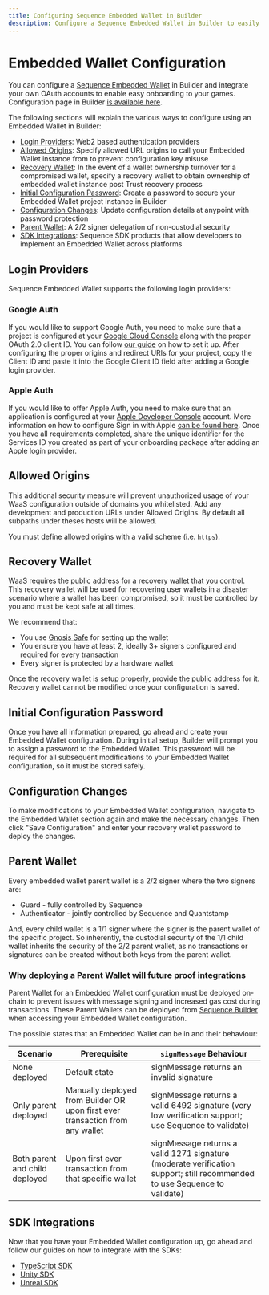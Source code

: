 ```yaml
---
title: Configuring Sequence Embedded Wallet in Builder
description: Configure a Sequence Embedded Wallet in Builder to easily onboard users to your games by integrating OAuth accounts. Learn how to set up login providers like Google Auth and Apple Auth, specify allowed origins for security, set up a recovery wallet, create an initial configuration.
---
```

# Embedded Wallet Configuration
You can configure a [Sequence Embedded Wallet](/solutions/wallets/embedded-wallet/overview) in Builder and integrate your own OAuth accounts to enable easy onboarding to your games. Configuration page in Builder [is available here](https://sequence.build/project/default/embedded-wallet).

The following sections will explain the various ways to configure using an Embedded Wallet in Builder:
- [Login Providers](/solutions/builder/embedded-wallet#login-providers): Web2 based authentication providers
- [Allowed Origins](/solutions/builder/embedded-wallet#allowed-origins): Specify allowed URL origins to call your Embedded Wallet instance from to prevent configuration key misuse
- [Recovery Wallet](/solutions/builder/embedded-wallet#recovery-wallet): In the event of a wallet ownership turnover for a compromised wallet, specify a recovery wallet to obtain ownership of embedded wallet instance post Trust recovery process
- [Initial Configuration Password](/solutions/builder/embedded-wallet#initial-configuration-password): Create a password to secure your Embedded Wallet project instance in Builder
- [Configuration Changes](/solutions/builder/embedded-wallet#configuration-changes): Update configuration details at anypoint with password protection
- [Parent Wallet](/solutions/builder/embedded-wallet#parent-wallet): A 2/2 signer delegation of non-custodial security 
- [SDK Integrations](/solutions/builder/embedded-wallet#sdk-integrations): Sequence SDK products that allow developers to implement an Embedded Wallet across platforms

## Login Providers
Sequence Embedded Wallet supports the following login providers:

### Google Auth
If you would like to support Google Auth, you need to make sure that a project is configured at your [Google Cloud Console](https://console.cloud.google.com/) along with the proper OAuth 2.0 client ID. You can follow [our guide](/solutions/builder/embedded-wallet/google-configuration) on how to set it up. After configuring the proper origins and redirect URIs for your project, copy the Client ID and paste it into the Google Client ID field after adding a Google login provider.

### Apple Auth
If you would like to offer Apple Auth, you need to make sure that an application is configured at your [Apple Developer Console](https://developer.apple.com/account) account. More information on how to configure Sign in with Apple [can be found here](/solutions/builder/embedded-wallet/apple-configuration). Once you have all requirements completed, share the unique identifier for the Services ID you created as part of your onboarding package after adding an Apple login provider.

## Allowed Origins
This additional security measure will prevent unauthorized usage of your WaaS configuration outside of domains you whitelisted. Add any development and production URLs under Allowed Origins. By default all subpaths under theses hosts will be allowed.

You must define allowed origins with a valid scheme (i.e. `https`).

## Recovery Wallet
WaaS requires the public address for a recovery wallet that you control. This recovery wallet will be used for recovering user wallets in a disaster scenario where a wallet has been compromised, so it must be controlled by you and must be kept safe at all times.

We recommend that:

- You use [Gnosis Safe](https://safe.global/) for setting up the wallet
- You ensure you have at least 2, ideally 3+ signers configured and required for every transaction
- Every signer is protected by a hardware wallet

Once the recovery wallet is setup properly, provide the public address for it. Recovery wallet cannot be modified once your configuration is saved.

## Initial Configuration Password
Once you have all information prepared, go ahead and create your Embedded Wallet configuration. During initial setup, Builder will prompt you to assign a password to the Embedded Wallet. This password will be required for all subsequent modifications to your Embedded Wallet configuration, so it must be stored safely.

## Configuration Changes
To make modifications to your Embedded Wallet configuration, navigate to the Embedded Wallet section again and make the necessary changes. Then click "Save Configuration" and enter your recovery wallet password to deploy the changes.

## Parent Wallet

Every embedded wallet parent wallet is a 2/2 signer where the two signers are:
- Guard - fully controlled by Sequence
- Authenticator - jointly controlled by Sequence and Quantstamp

And, every child wallet is a 1/1 signer where the signer is the parent wallet of the specific project. So inherently, the custodial security of the 1/1 child wallet inherits the security of the 2/2 parent wallet, as no transactions or signatures can be created without both keys from the parent wallet.

### Why deploying a Parent Wallet will future proof integrations

Parent Wallet for an Embedded Wallet configuration must be deployed on-chain to prevent issues with message signing and increased gas cost during transactions. These Parent Wallets can be deployed from [Sequence Builder](https://sequence.build) when accessing your Embedded Wallet configuration.

The possible states that an Embedded Wallet can be in and their behaviour:

| Scenario      | Prerequisite   | `signMessage` Behaviour|
| ---           | ---            | ---                    |
| None deployed   | Default state | signMessage returns an invalid signature |
| Only parent deployed | Manually deployed from Builder OR upon first ever transaction from any wallet | signMessage returns a valid 6492 signature (very low verification support; use Sequence to validate) |
| Both parent and child deployed | Upon first ever transaction from that specific wallet | signMessage returns a valid 1271 signature (moderate verification support; still recommended to use Sequence to validate) |

## SDK Integrations
Now that you have your Embedded Wallet configuration up, go ahead and follow our guides on how to integrate with the SDKs:

- [TypeScript SDK](/solutions/wallets/embedded-wallet/overview)
- [Unity SDK](/sdk/unity/overview)
- [Unreal SDK](/sdk/unreal/introduction)
